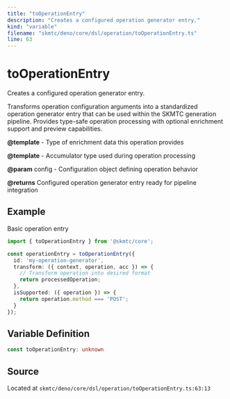 ```yaml
---
title: "toOperationEntry"
description: "Creates a configured operation generator entry."
kind: "variable"
filename: "skmtc/deno/core/dsl/operation/toOperationEntry.ts"
line: 63
---
```


# toOperationEntry

Creates a configured operation generator entry.

Transforms operation configuration arguments into a standardized operation generator entry
that can be used within the SKMTC generation pipeline. Provides type-safe operation processing
with optional enrichment support and preview capabilities.


**@template** - Type of enrichment data this operation provides

**@template** - Accumulator type used during operation processing

**@param** config - Configuration object defining operation behavior

**@returns** Configured operation generator entry ready for pipeline integration


## Example

Basic operation entry
```typescript
import { toOperationEntry } from '@skmtc/core';

const operationEntry = toOperationEntry({
  id: 'my-operation-generator',
  transform: ({ context, operation, acc }) => {
    // Transform operation into desired format
    return processedOperation;
  },
  isSupported: ({ operation }) => {
    return operation.method === 'POST';
  }
});
```

## Variable Definition

```typescript
const toOperationEntry: unknown
```

## Source

Located at `skmtc/deno/core/dsl/operation/toOperationEntry.ts:63:13`
